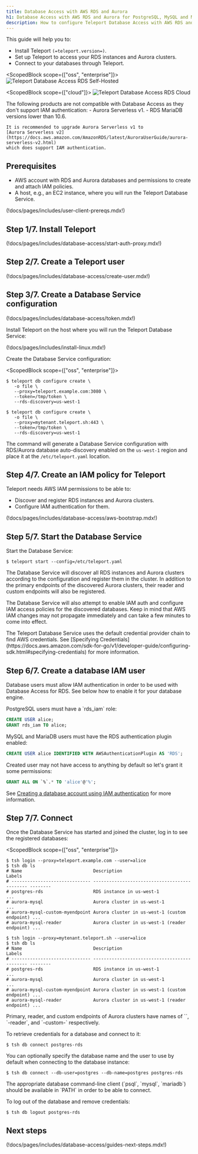 ```yaml
---
title: Database Access with AWS RDS and Aurora
h1: Database Access with AWS RDS and Aurora for PostgreSQL, MySQL and MariaDB
description: How to configure Teleport Database Access with AWS RDS and Aurora for PostgreSQL, MySQL and MariaDB.
---
```


This guide will help you to:

- Install Teleport `(=teleport.version=)`.
- Set up Teleport to access your RDS instances and Aurora clusters.
- Connect to your databases through Teleport.

<ScopedBlock scope={["oss", "enterprise"]}>
![Teleport Database Access RDS Self-Hosted](../../../img/database-access/guides/rds_selfhosted.png)
</ScopedBlock>


<ScopedBlock scope={["cloud"]}>
![Teleport Database Access RDS Cloud](../../../img/database-access/guides/rds_cloud.png)
</ScopedBlock>

<Admonition type="note" title="Supported versions">
    The following products are not compatible with Database Access as they don't support IAM authentication:
    - Aurora Serverless v1.
    - RDS MariaDB versions lower than 10.6.

    It is recommended to upgrade Aurora Serverless v1 to
    [Aurora Serverless v2](https://docs.aws.amazon.com/AmazonRDS/latest/AuroraUserGuide/aurora-serverless-v2.html)
    which does support IAM authentication.
</Admonition>

## Prerequisites

- AWS account with RDS and Aurora databases and permissions to create and attach
  IAM policies.
- A host, e.g., an EC2 instance, where you will run the Teleport Database
  Service.

(!docs/pages/includes/user-client-prereqs.mdx!)

## Step 1/7. Install Teleport

(!docs/pages/includes/database-access/start-auth-proxy.mdx!)

## Step 2/7. Create a Teleport user

(!docs/pages/includes/database-access/create-user.mdx!)

## Step 3/7. Create a Database Service configuration

(!docs/pages/includes/database-access/token.mdx!)

Install Teleport on the host where you will run the Teleport Database Service:

(!docs/pages/includes/install-linux.mdx!)

Create the Database Service configuration:

<ScopedBlock scope={["oss", "enterprise"]}>

```code
$ teleport db configure create \
   -o file \
   --proxy=teleport.example.com:3080 \
   --token=/tmp/token \
   --rds-discovery=us-west-1
```

</ScopedBlock>
<ScopedBlock scope={["cloud"]}>

```code
$ teleport db configure create \
   -o file \
   --proxy=mytenant.teleport.sh:443 \
   --token=/tmp/token \
   --rds-discovery=us-west-1
```

</ScopedBlock>

The command will generate a Database Service configuration with RDS/Aurora
database auto-discovery enabled on the `us-west-1` region and place it at the
`/etc/teleport.yaml` location.

## Step 4/7. Create an IAM policy for Teleport

Teleport needs AWS IAM permissions to be able to:

- Discover and register RDS instances and Aurora clusters.
- Configure IAM authentication for them.

(!docs/pages/includes/database-access/aws-bootstrap.mdx!)

## Step 5/7. Start the Database Service

Start the Database Service:

```code
$ teleport start --config=/etc/teleport.yaml
```

The Database Service will discover all RDS instances and Aurora clusters according to the
configuration and register them in the cluster. In addition to the primary
endpoints of the discovered Aurora clusters, their reader and custom endpoints
will also be registered.

The Database Service will also attempt to enable IAM auth and configure IAM access
policies for the discovered databases. Keep in mind that AWS IAM changes may
not propagate immediately and can take a few minutes to come into effect.

<Admonition type="note" title="AWS credentials">
  The Teleport Database Service uses the default
  credential provider chain to find AWS credentials. See [Specifying Credentials](https://docs.aws.amazon.com/sdk-for-go/v1/developer-guide/configuring-sdk.html#specifying-credentials) for more information.
</Admonition>

## Step 6/7. Create a database IAM user

Database users must allow IAM authentication in order to be used with Database
Access for RDS. See below how to enable it for your database engine.

<Tabs>
  <TabItem label="PostgreSQL">
  PostgreSQL users must have a `rds_iam` role:

  ```sql
  CREATE USER alice;
  GRANT rds_iam TO alice;
  ```
  </TabItem>
  <TabItem label="MySQL/MariaDB">
  MySQL and MariaDB users must have the RDS authentication plugin enabled:

  ```sql
  CREATE USER alice IDENTIFIED WITH AWSAuthenticationPlugin AS 'RDS';
  ```

  Created user may not have access to anything by default so let's grant it
  some permissions:

  ```sql
  GRANT ALL ON `%`.* TO 'alice'@'%';
  ```
  </TabItem>
</Tabs>

See [Creating a database account using IAM authentication](https://docs.aws.amazon.com/AmazonRDS/latest/AuroraUserGuide/UsingWithRDS.IAMDBAuth.DBAccounts.html)
for more information.

## Step 7/7. Connect

Once the Database Service has started and joined the cluster, log in to see the
registered databases:

<ScopedBlock scope={["oss", "enterprise"]}>

```code
$ tsh login --proxy=teleport.example.com --user=alice
$ tsh db ls
# Name                           Description                                   Labels
# ------------------------------ --------------------------------------------- --------
# postgres-rds                   RDS instance in us-west-1                     ...
# aurora-mysql                   Aurora cluster in us-west-1                   ...
# aurora-mysql-custom-myendpoint Aurora cluster in us-west-1 (custom endpoint) ...
# aurora-mysql-reader            Aurora cluster in us-west-1 (reader endpoint) ...
```

</ScopedBlock>
<ScopedBlock scope={["cloud"]}>

```code
$ tsh login --proxy=mytenant.teleport.sh --user=alice
$ tsh db ls
# Name                           Description                                   Labels
# ------------------------------ --------------------------------------------- --------
# postgres-rds                   RDS instance in us-west-1                     ...
# aurora-mysql                   Aurora cluster in us-west-1                   ...
# aurora-mysql-custom-myendpoint Aurora cluster in us-west-1 (custom endpoint) ...
# aurora-mysql-reader            Aurora cluster in us-west-1 (reader endpoint) ...
```

</ScopedBlock>

<Admonition type="note" title="Note">
  Primary, reader, and custom endpoints of Aurora clusters have names of
  `<cluster-id>`, `<cluster-id>-reader`, and
  `<cluster-id>-custom-<endpoint-name>` respectively.
</Admonition>

To retrieve credentials for a database and connect to it:

```code
$ tsh db connect postgres-rds
```

You can optionally specify the database name and the user to use by default
when connecting to the database instance:

```code
$ tsh db connect --db-user=postgres --db-name=postgres postgres-rds
```

<Admonition type="note" title="Note">
  The appropriate database command-line client (`psql`, `mysql`, `mariadb`) should be
  available in `PATH` in order to be able to connect.
</Admonition>

To log out of the database and remove credentials:

```code
$ tsh db logout postgres-rds
```

## Next steps

(!docs/pages/includes/database-access/guides-next-steps.mdx!)
